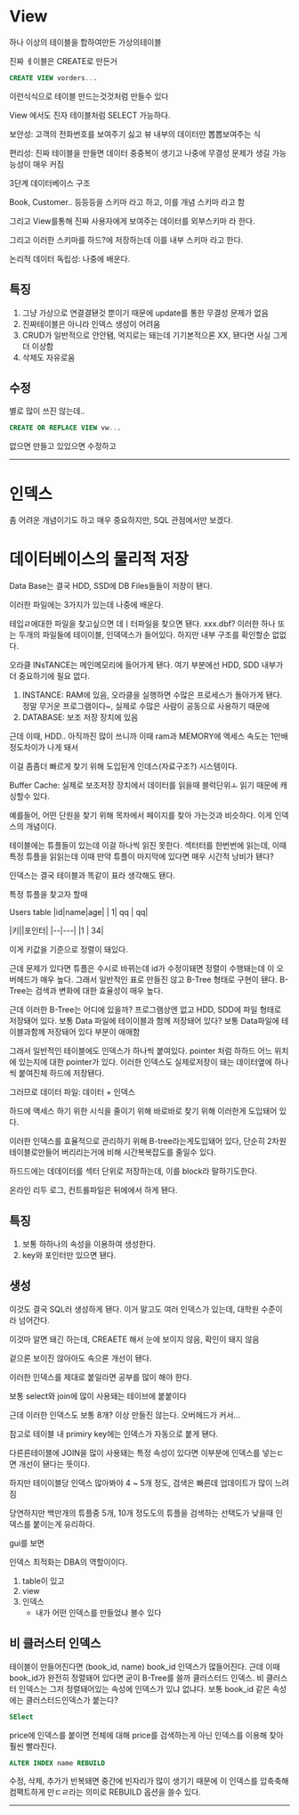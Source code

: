 # View
하나 이상의 테이블을 합하여만든 가상의테이블

진짜 ㅔ이블은 CREATE로 만든거

```sql
CREATE VIEW vorders...
```
이런식식으로 테이블 만드는것것처럼 만들수 있다

View 에서도 진자 테이블처럼 SELECT 가능하다.

보안성: 고객의 전화번호를 보여주기 싫고 뷰 내부의 데이터만 뽑뽑보여주는 식

편리성: 진짜 테이블을 만들면 데이터 중중복이 생기고 나중에 무결성 문제가 생길 가능능성이 매우 커짐

3단계 데이터베이스 구조

Book, Customer.. 등등등을 스키마 라고 하고, 이를 개념 스키마 라고 함

그리고 View를통해 진짜 사용자에게 보여주는 데이터를 외부스키마 라 한다.

그리고 이러한 스키마를 하드?에 저장하는데 이를 내부 스키마 라고 한다.

논리적 데이터 독립성: 나중에 배운다.

## 특징
1. 그냥 가상으로 연결결됀것 뿐이기 때문에 update를 통한 무결성 문제가 없음
2. 진짜테이블은 아니라 인덱스 생성이 어려움
3. CRUD가 일반적으로 안안됌, 억지로는 돼는데 기기본적으론 XX, 됀다면 사실 그게 더 이상함
4. 삭제도 자유로움



## 수정
별로 많이 쓰진 않는데..

```sql
CREATE OR REPLACE VIEW vw...
```
없으면 만들고 있있으면 수정하고

***

# 인덱스
좀 어려운 개념이기도 하고 매우 중요하지만, SQL 관점에서만 보겠다.

# 데이터베이스의 물리적 저장
Data Base는 결국 HDD, SSD에 DB Files들들이 저장이 됀다.

이러한 파일에는 3가지가 있는데 나중에 배운다. 

테입ㄹ에대한 파일을 찾고싶으면 데ㅣ터파일을 찾으면 됀다. xxx.dbf? 이러한 하나 또는 두개의 파일들에 테이이블, 인덱덱스가 들어있다. 하지만 내부 구조를 확인할순 없없다.

오라클 INsTANCE는 메인메모리에 들어가게 됀다. 여기 부분에선 HDD, SDD 내부가 더 중요하기에 필요 없다.


1. INSTANCE: RAM에 있음, 오라클을 실행하면 수많은 프로세스가 돌아가게 됀다. 정말 무거운 프로그램이다~, 실제로 수많은 사람이 공동으로 사용하기 때문에
2. DATABASE: 보조 저장 장치에 있음


근데 이때, HDD.. 아직까진 많이 쓰니까 이때 ram과 MEMORY에 엑세스 속도는 1만배정도차이가 나게 돼서

이걸 좀좀더 빠르게 찾기 위해 도입된게 인데스(자료구조?) 시스템이다.


Buffer Cache: 실제로 보조저장 장치에서 데이터를 읽을때 블럭단위ㅗ 읽기 때문에 캐싱할수 있다.




예를들어, 어떤 단원을 찾기 위해 목차에서 페이지를 찾아 가는것과 비슷하다. 이게 인덱스의 개념이다.

테이블에는 튜플들이 있는데 이걸 하나씩 읽진 못한다. 섹터터를 한번번에 읽는데, 이때 특정 튜플을 읽읽는데 이때 만약 튜플이 마지막에 있다면 매우 시간적 낭비가 됀다?

인덱스는 결국 테이블과 똑같이 표라 생각해도 됀다.

특정 튜플을 찾고자 할때

Users table
|id|name|age|
| 1| qq | qq|


|키||포인터|
|--|---|
|1 | 34|

이게 키값을 기준으로 정렬이 돼있다.

근데 문제가 있다면 튜플은 수시로 바뀌는데 id가 수정이돼면 정렬이 수행돼는데 이 오버헤드가 매우 높다. 그래서 일반적인 표로 만들진 않고 B-Tree 형태로 구현이 됀다. B-Tree는 검색과 변화에 대한 효율성이 매우 높다.

근데 이러한 B-Tree는 어디에 있을까? 프로그램상엔 없고 HDD, SDD에 파일 형태로 저장돼어 있다. 보통 Data 파일에 테이이블과 함께 저장돼어 있다? 보통 Data파일에 테이블과함께 저장돼어 있다 부분이 애매함



그래서 일반적인 테이블에도 인덱스가 하나씩 붙여있다. pointer 처럼 하하드 어느 위치에 있는지에 대한 pointer가 있다. 이러한 인덱스도 실제로저장이 돼는 데이터옆에 하나씩 붙여진체 하드에 저장됀다.

그러므로 데이터 파일: 데이터 + 인덱스

하드에 액세스 하기 위한 시식을 줄이기 위해 바로바로 찾기 위해 이러한게 도입돼어 있다.

이러한 인덱스를 효율적으로 관리하기 위해 B-tree라는게도입돼어 있다, 단순히 2차원 테이블로만들어 버리리는거에 비해 시간복복잡도를 줄일수 있다.

하드드에는 데데이터를 섹터 단위로 저장하는데, 이를 block라 말하기도한다.

온라인 리두 로그, 컨트롤파일은 뒤에에서 하게 됀다.


## 특징
1. 보통 하하나의 속성을 이용하여 생성한다.
2. key와 포인터만 있으면 됀다.


## 생성
이것도 결국 SQL러 생성하게 됀다. 이거 말고도 여러 인덱스가 있는데, 대학원 수준이라 넘어간다.

이것마 알면 돼긴 하는데, CREAETE 해서 눈에 보이지 않음, 확인이 돼지 않음

겉으론 보이진 않아아도 속으론 개선이 됀다.

이러한 인덱스를 제대로 붙일라면 공부를 많이 해야 한다.

보통 select와 join에 많이 사용돼는 테이브에 붙붙이다

근데 이러한 인덱스도 보통 8개? 이상 만들진 않는다. 오버헤드가 커서...

참고로 테이블 내 primiry key에는 인덱스가 자동으로 붙게 됀다.

다른른테이블에 JOIN을 많이 사용돼는 특정 속성이 있다면 이부분에 인덱스를 넣는ㄷ면 개선이 됀다는 뜻이다.

하지만 테이이블당 인덱스 많아봐야 4 ~ 5개 정도, 검색은 빠른데 업데이트가 많이 느려짐

당연하지만 백만개의 튜플중 5개, 10개 정도도의 튜플을 검색하는 선택도가 낮을때 인덱스를 붙이는게 유리하다.

gui를 보면

인덱스 최적화는 DBA의 역할이이다.
1. table이 있고
2. view
3. 인덱스
    * 내가 어떤 인덱스를 만들었냐 볼수 있다

## 비 클러스터 인덱스
테이블이 만들어진다면 (book_id, name) book_id 인덱스가 많들어진다. 근데 이때 book_id가 완전히 정렬돼어 있다면 굳이 B-Tree를 쓸까 클러스터드 인덱스. 비 클러스터 인덱스는 그저 정렬돼어있는 속성에 인덱스가 있냐 없냐다. 보통 book_id 같은 속성에는 클러스터드인덱스가 붙는다?

```sql
SElect
```
price에 인덱스를 붙이면 전체에 대해 price를 검색하는게 아닌 인덱스를 이용해 찾아 훨씬 빨라진다.



```sql
ALTER INDEX name REBUILD
```
수정, 삭제, 추가가 반복돼면 중간에 빈자리가 많이 생기기 때문에 이 인덱스를 압축축해 컴팩트하게 만ㄷㄹ라는 의미로 REBUILD 옵션을 쓸수 있다.
***

